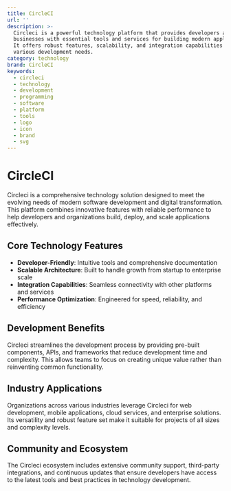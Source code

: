 ```yaml
---
title: CircleCI
url: ''
description: >-
  Circleci is a powerful technology platform that provides developers and
  businesses with essential tools and services for building modern applications.
  It offers robust features, scalability, and integration capabilities for
  various development needs.
category: technology
brand: CircleCI
keywords:
  - circleci
  - technology
  - development
  - programming
  - software
  - platform
  - tools
  - logo
  - icon
  - brand
  - svg
---
```


# CircleCI

Circleci is a comprehensive technology solution designed to meet the evolving needs of modern software development and digital transformation. This platform combines innovative features with reliable performance to help developers and organizations build, deploy, and scale applications effectively.

## Core Technology Features

- **Developer-Friendly**: Intuitive tools and comprehensive documentation
- **Scalable Architecture**: Built to handle growth from startup to enterprise scale
- **Integration Capabilities**: Seamless connectivity with other platforms and services
- **Performance Optimization**: Engineered for speed, reliability, and efficiency

## Development Benefits

Circleci streamlines the development process by providing pre-built components, APIs, and frameworks that reduce development time and complexity. This allows teams to focus on creating unique value rather than reinventing common functionality.

## Industry Applications

Organizations across various industries leverage Circleci for web development, mobile applications, cloud services, and enterprise solutions. Its versatility and robust feature set make it suitable for projects of all sizes and complexity levels.

## Community and Ecosystem

The Circleci ecosystem includes extensive community support, third-party integrations, and continuous updates that ensure developers have access to the latest tools and best practices in technology development.
